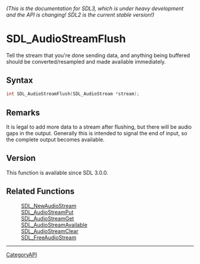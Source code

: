 ====== (This is the documentation for SDL3, which is under heavy development and the API is changing! SDL2 is the current stable version!) ======
= SDL_AudioStreamFlush =

Tell the stream that you're done sending data, and anything being buffered should be converted/resampled and made available immediately.

== Syntax ==

<syntaxhighlight lang='c'>
int SDL_AudioStreamFlush(SDL_AudioStream *stream);
</syntaxhighlight>

== Remarks ==

It is legal to add more data to a stream after flushing, but there will be
audio gaps in the output. Generally this is intended to signal the end of
input, so the complete output becomes available.

== Version ==

This function is available since SDL 3.0.0.

== Related Functions ==

:[[SDL_NewAudioStream]]
:[[SDL_AudioStreamPut]]
:[[SDL_AudioStreamGet]]
:[[SDL_AudioStreamAvailable]]
:[[SDL_AudioStreamClear]]
:[[SDL_FreeAudioStream]]

----
[[CategoryAPI]]


